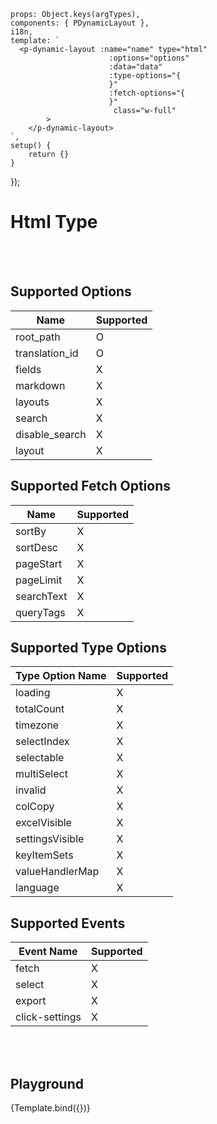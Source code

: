 
<Meta title='Data Display/Dynamic/Dynamic Layout/- Html'
      argTypes={getDynamicLayoutHtmlArgTypes()}/>


    props: Object.keys(argTypes),
    components: { PDynamicLayout },
    i18n,
    template: `
      <p-dynamic-layout :name="name" type="html"
                          :options="options"
                          :data="data"
                          :type-options="{
                          }"
                          :fetch-options="{
                          }"
                           class="w-full"
            >
        </p-dynamic-layout>
    `,
    setup() {
        return {}
    }
});


# Html Type
<br/>
<br/>

## Supported Options

| Name | Supported |
| ---- | ----------- |
| root_path | O |
| translation_id | O |
| fields | X |
| markdown | X |
| layouts | X |
| search | X |
| disable_search | X |
| layout | X |

## Supported Fetch Options

| Name | Supported |
| ---- | ---- |
| sortBy | X |
| sortDesc | X |
| pageStart | X |
| pageLimit | X |
| searchText | X |
| queryTags | X |


## Supported Type Options

| Type Option Name | Supported |
| ---- | ---- |
| loading | X |
| totalCount | X |
| timezone | X |
| selectIndex | X |
| selectable | X |
| multiSelect | X |
| invalid | X |
| colCopy | X |
| excelVisible | X |
| settingsVisible | X |
| keyItemSets | X |
| valueHandlerMap | X |
| language | X |


## Supported Events

| Event Name | Supported |
| ---------- | ----------- |
| fetch | X |
| select | X |
| export | X |
| click-settings | X |


<br/>
<br/>

## Playground

<Canvas>
    <Story name="Playground" argTypes={{
        data: {
            name: 'data',
            type: {name: 'string'},
            defaultValue: '',
            control: {
                type: 'text'
            }
        }
    }} args={{
        type: 'html',
        data: mock.html.data,
        options: mock.html.options,
    }}>
        {Template.bind({})}
    </Story>
</Canvas>

<ArgsTable story="Playground"/>

<br/>
<br/>
